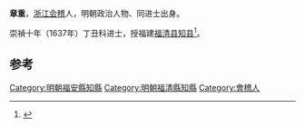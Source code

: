 '''章重'''，[[浙江|浙江]][[会稽|会稽]]人，明朝政治人物、同进士出身。

崇禎十年（1637年）丁丑科进士，授福建[[福清县|福清县]][[知县|知县]]<ref>{{cite news|title=福清市志  第四节　明代县衙|url=http://www.fzdqw.com/ShowText.asp?ToBook=1100&index=1135|accessdate=2013-08-11|newspaper=福州地情网|deadurl=yes|archiveurl=https://web.archive.org/web/20150528034308/http://www.fzdqw.com/ShowText.asp?ToBook=1100&index=1135|archivedate=2015-05-28}}</ref>。

==参考==
{{reflist}}

{{start box}}
{{s-off}}
{{s-before|[[巫三祝|巫三祝]]}}
{{s-title|明朝福安縣知縣|崇禎年間}}
{{s-after|[[黃一鐸|黃一鐸]]}}
{{end box}}

{{明朝人物小作品}}
{{崇禎十年丁丑科殿試金榜}}
{{DEFAULTSORT:Zhang章}}
[[Category:明朝福安縣知縣|Category:明朝福安縣知縣]]
[[Category:明朝福清縣知縣|Category:明朝福清縣知縣]]
[[Category:會稽人|Category:會稽人]]